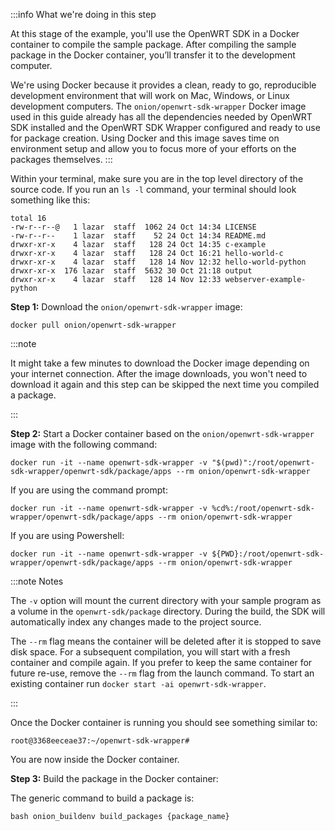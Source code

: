 
:::info What we're doing in this step

At this stage of the example, you'll use the OpenWRT SDK in a Docker container to compile the sample package. After compiling the sample package in the Docker container, you’ll transfer it to the development computer.


We're using Docker because it provides a clean, ready to go, reproducible development environment that will work on Mac, Windows, or Linux development computers. The `onion/openwrt-sdk-wrapper` Docker image used in this guide already has all the dependencies needed by OpenWRT SDK installed and the OpenWRT SDK Wrapper configured and ready to use for package creation. Using Docker and this image saves time on environment setup and allow you to focus more of your efforts on the packages themselves.
:::

Within your terminal, make sure you are in the top level directory of the source code. If you run an `ls -l` command, your terminal should look something like this:

```shell
total 16
-rw-r--r--@   1 lazar  staff  1062 24 Oct 14:34 LICENSE
-rw-r--r--    1 lazar  staff    52 24 Oct 14:34 README.md
drwxr-xr-x    4 lazar  staff   128 24 Oct 14:35 c-example
drwxr-xr-x    4 lazar  staff   128 24 Oct 16:21 hello-world-c
drwxr-xr-x    4 lazar  staff   128 14 Nov 12:32 hello-world-python
drwxr-xr-x  176 lazar  staff  5632 30 Oct 21:18 output
drwxr-xr-x    4 lazar  staff   128 14 Nov 12:33 webserver-example-python
```

**Step 1:** Download the `onion/openwrt-sdk-wrapper` image:

```shell
docker pull onion/openwrt-sdk-wrapper
```

:::note

It might take a few minutes to download the Docker image depending on your internet connection. After the image downloads, you won't need to download it again and this step can be skipped the next time you compiled a package.

:::

**Step 2:** Start a Docker container based on the `onion/openwrt-sdk-wrapper` image with the following command:

<Tabs>
 <TabItem value="Mac and Linux" label="Mac OS & Linux" default>

```shell
docker run -it --name openwrt-sdk-wrapper -v "$(pwd)":/root/openwrt-sdk-wrapper/openwrt-sdk/package/apps --rm onion/openwrt-sdk-wrapper
```

 </TabItem>
 <TabItem value="Windows" label="Windows">

If you are using the command prompt:

```shell
docker run -it --name openwrt-sdk-wrapper -v %cd%:/root/openwrt-sdk-wrapper/openwrt-sdk/package/apps --rm onion/openwrt-sdk-wrapper
```

If you are using Powershell:

```shell
docker run -it --name openwrt-sdk-wrapper -v ${PWD}:/root/openwrt-sdk-wrapper/openwrt-sdk/package/apps --rm onion/openwrt-sdk-wrapper
```

  </TabItem>
</Tabs>

:::note Notes

The `-v` option will mount the current directory with your sample program as a volume in the `openwrt-sdk/package` directory. During the build, the SDK will automatically index any changes made to the project source.

The `--rm` flag means the container will be deleted after it is stopped to save disk space. For a subsequent compilation, you will start with a fresh container and compile again. If you prefer to keep the same container for future re-use, remove the `--rm` flag from the launch command. To start an existing container run `docker start -ai openwrt-sdk-wrapper`.

:::

Once the Docker container is running you should see something similar to:

```shell
root@3368eeceae37:~/openwrt-sdk-wrapper#
```

You are now inside the Docker container.

**Step 3:** Build the package in the Docker container:

The generic command to build a package is:

```shell
bash onion_buildenv build_packages {package_name}
```
